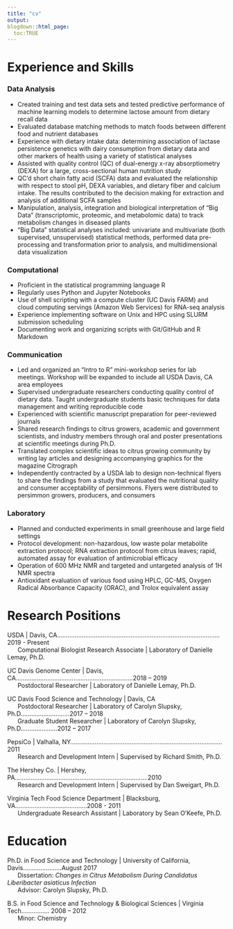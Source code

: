 ```yaml
---
title: "cv"
output: 
blogdown::html_page:
  toc:TRUE
---
```

# Experience and Skills 

### Data Analysis
  * Created training and test data sets and tested predictive performance of machine learning models to determine lactose amount from dietary recall data   
  *	Evaluated database matching methods to match foods between different food and nutrient databases   
  *	Experience with dietary intake data: determining association of lactase persistence genetics with dairy consumption from dietary data and other markers of health using a variety of statistical analyses  
  *	Assisted with quality control (QC) of dual-energy x-ray absorptiometry (DEXA) for a large, cross-sectional human nutrition study  
  *	QC’d short chain fatty acid (SCFA) data and evaluated the relationship with respect to stool pH, DEXA variables, and dietary fiber and calcium intake. The results contributed to the decision making for extraction and analysis of additional SCFA samples   
  *	Manipulation, analysis, integration and biological interpretation of “Big Data” (transcriptomic, proteomic, and metabolomic data) to track metabolism changes in diseased plants  
  * “Big Data” statistical analyses included: univariate and multivariate (both supervised, unsupervised) statistical methods, performed data pre-processing and transformation prior to analysis, and multidimensional data visualization   

### Computational
* Proficient in the statistical programming language R 
* Regularly uses Python and Jupyter Notebooks
* Use of shell scripting with a compute cluster (UC Davis FARM) and cloud computing servings (Amazon Web Services) for RNA-seq analysis 
* Experience implementing software on Unix and HPC using SLURM submission scheduling
* Documenting work and organizing scripts with Git/GitHub and R Markdown

### Communication
* Led and organized an “Intro to R” mini-workshop series for lab meetings. Workshop will be expanded to include all USDA Davis, CA area employees 
* Supervised undergraduate researchers conducting quality control of dietary data. Taught undergraduate students basic techniques for data management and writing reproducible code
* Experienced with scientific manuscript preparation for peer-reviewed journals
* Shared research findings to citrus growers, academic and government scientists, and industry members through oral and poster presentations at scientific meetings during Ph.D.
* Translated complex scientific ideas to citrus growing community by writing lay articles and designing accompanying graphics for the magazine Citrograph 
* Independently contracted by a USDA lab to design non-technical flyers to share the findings from a study that evaluated the nutritional quality and consumer acceptability of persimmons. Flyers were distributed to persimmon growers, producers, and consumers

### Laboratory     
* Planned and conducted experiments in small greenhouse and large field settings 
* Protocol development: non-hazardous, low waste polar metabolite extraction protocol; RNA extraction protocol from citrus leaves; rapid, automated assay for evaluation of antimicrobial efficacy 
* Operation of 600 MHz NMR and targeted and untargeted analysis of 1H NMR spectra
* Antioxidant evaluation of various food using HPLC, GC-MS, Oxygen Radical Absorbance Capacity (ORAC), and Trolox equivalent assay

# Research Positions

USDA | Davis, CA.............................................................................................2019 - Present  
&nbsp;&nbsp;&nbsp;&nbsp;&nbsp;&nbsp;Computational Biologist Research Associate | Laboratory of Danielle Lemay, Ph.D.  
 
UC Davis Genome Center | Davis, CA...................................................................2018 – 2019  
&nbsp;&nbsp;&nbsp;&nbsp;&nbsp;&nbsp;Postdoctoral Researcher | Laboratory of Danielle Lemay, Ph.D.   

UC Davis Food Science and Technology | Davis, CA    				        
&nbsp;&nbsp;&nbsp;&nbsp;&nbsp;&nbsp;Postdoctoral Researcher | Laboratory of Carolyn Slupsky, Ph.D............................2017 – 2018  
&nbsp;&nbsp;&nbsp;&nbsp;&nbsp;&nbsp;Graduate Student Researcher | Laboratory of Carolyn Slupsky, Ph.D.....................2012 – 2017  

PepsiCo | Valhalla, NY.......................................................................................2011  
&nbsp;&nbsp;&nbsp;&nbsp;&nbsp;&nbsp;Research and Development Intern | Supervised by Richard Smith, Ph.D.

The Hershey Co. | Hershey, PA............................................................................2010  
&nbsp;&nbsp;&nbsp;&nbsp;&nbsp;&nbsp;Research and Development Intern | Supervised by Dan Sweigart, Ph.D.

Virginia Tech Food Science Department | Blacksburg, VA.........................................2008 - 2011  
&nbsp;&nbsp;&nbsp;&nbsp;&nbsp;&nbsp;Undergraduate Research Assistant | Laboratory by Sean O’Keefe, Ph.D.



# Education
Ph.D. in Food Science and Technology | University of California, Davis......................August 2017   
&nbsp;&nbsp;&nbsp;&nbsp;&nbsp;&nbsp;Dissertation: *Changes in Citrus Metabolism During Candidatus Liberibacter asiaticus Infection*  
&nbsp;&nbsp;&nbsp;&nbsp;&nbsp;&nbsp;Advisor: Carolyn Slupsky, Ph.D.  

B.S. in Food Science and Technology & Biological Sciences | Virginia Tech................ 2008 – 2012  
&nbsp;&nbsp;&nbsp;&nbsp;&nbsp;&nbsp;Minor: Chemistry  

